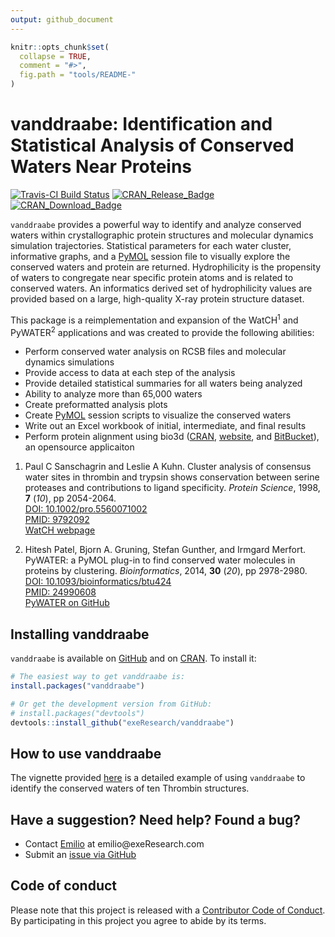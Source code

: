 ```yaml
---
output: github_document
---
```


<!-- README.md is generated from README.Rmd. Please edit that file -->

```r
knitr::opts_chunk$set(
  collapse = TRUE,
  comment = "#>",
  fig.path = "tools/README-"
)
```

# vanddraabe: Identification and Statistical Analysis of Conserved Waters Near Proteins
[![Travis-CI Build Status](https://travis-ci.org/exeResearch/vanddraabe.svg?branch=master)](https://travis-ci.org/exeResearch/vanddraabe)
[![CRAN_Release_Badge](http://www.r-pkg.org/badges/version-ago/vanddraabe)](https://CRAN.R-project.org/package=vanddraabe) 
[![CRAN_Download_Badge](http://cranlogs.r-pkg.org/badges/vanddraabe)](https://CRAN.R-project.org/package=vanddraabe)

`vanddraabe` provides a powerful way to identify and analyze conserved waters within crystallographic protein structures and molecular dynamics simulation trajectories. Statistical parameters for each water cluster, informative graphs, and a [PyMOL](http://www.pymol.org) session file to visually explore the conserved waters and protein are returned. Hydrophilicity is the propensity of waters to congregate near specific protein atoms and is related to conserved waters. An informatics derived set of hydrophilicity values are provided based on a large, high-quality X-ray protein structure dataset.

This package is a reimplementation and expansion of the WatCH^1^ and PyWATER^2^ applications and was created to provide the following abilities:

* Perform conserved water analysis on RCSB files and molecular dynamics simulations
* Provide access to data at each step of the analysis
* Provide detailed statistical summaries for all waters being analyzed
* Ability to analyze more than 65,000 waters
* Create preformatted analysis plots
* Create [PyMOL](http://www.pymol.org) session scripts to visualize the conserved waters
* Write out an Excel workbook of initial, intermediate, and final results
* Perform protein alignment using bio3d ([CRAN](https://cran.r-project.org/package=bio3d), [website](http://thegrantlab.org/bio3d/), and [BitBucket](https://bitbucket.org/Grantlab/bio3d)), an opensource applicaiton

1. Paul C Sanschagrin and Leslie A Kuhn. Cluster analysis of
consensus water sites in thrombin and trypsin shows conservation between
serine proteases and contributions to ligand specificity. _Protein
Science_, 1998, **7** (_10_), pp 2054-2064.  
[DOI: 10.1002/pro.5560071002](http://doi.org/10.1002/pro.5560071002)  
[PMID: 9792092](http://www.ncbi.nlm.nih.gov/pubmed/9792092)  
[WatCH webpage](http://www.kuhnlab.bmb.msu.edu/software/watch/index.html)

2. Hitesh Patel, Bjorn A. Gruning, Stefan Gunther, and Irmgard Merfort.
PyWATER: a PyMOL plug-in to find conserved water molecules in proteins by
clustering. _Bioinformatics_, 2014, **30** (_20_), pp 2978-2980.  
[DOI: 10.1093/bioinformatics/btu424](http://doi.org/10.1093/bioinformatics/btu424)  
[PMID: 24990608](http://www.ncbi.nlm.nih.gov/pubmed/24990608)  
[PyWATER on GitHub](https://github.com/hiteshpatel379/PyWATER/blob/master/README.rst)


## Installing vanddraabe

`vanddraabe` is available on [GitHub](https://github.com/exeResearch/vanddraabe) and on [CRAN](https://cran.r-project.org/package=vanddraabe). To install it:

```r
# The easiest way to get vanddraabe is:
install.packages("vanddraabe")

# Or get the development version from GitHub:
# install.packages("devtools")
devtools::install_github("exeResearch/vanddraabe")
```


## How to use vanddraabe

The vignette provided [here](http://www.exeresearch.com/vanddraabe.html) is a detailed example of using `vanddraabe` to identify the conserved waters of ten Thrombin structures.


## Have a suggestion? Need help? Found a bug?

* Contact [Emilio](https://github.com/emilioxavier) at emilio@exeResearch.com
* Submit an [issue via GitHub](https://github.com/exeResearch/vanddraabe/issues)


## Code of conduct

Please note that this project is released with a [Contributor Code of Conduct](CONDUCT.md). By participating in this project you agree to abide by its terms.
